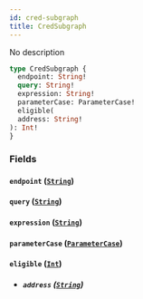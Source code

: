```yaml
---
id: cred-subgraph
title: CredSubgraph
---
```



No description

```graphql
type CredSubgraph {
  endpoint: String!
  query: String!
  expression: String!
  parameterCase: ParameterCase!
  eligible(
  address: String!
): Int!
}
```


### Fields

#### `endpoint` ([`String`](../../references/scalars/string))




#### `query` ([`String`](../../references/scalars/string))




#### `expression` ([`String`](../../references/scalars/string))




#### `parameterCase` ([`ParameterCase`](../../references/enums/parameter-case))




#### `eligible` ([`Int`](../../references/scalars/int))


- ##### `address` ([`String`](../../references/scalars/string))






